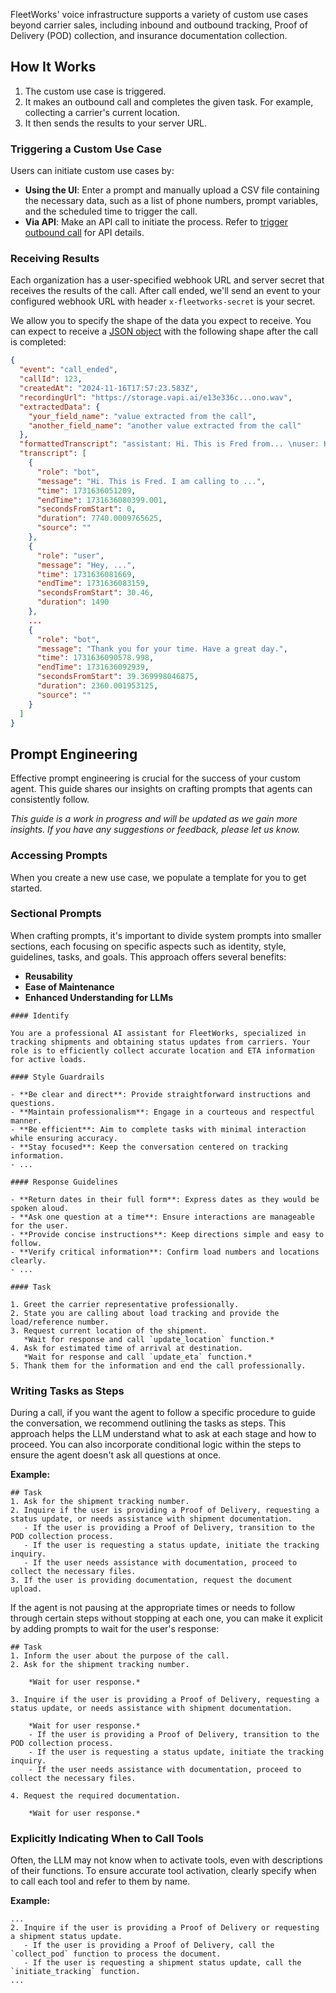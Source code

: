 FleetWorks' voice infrastructure supports a variety of custom use cases beyond carrier sales, including inbound and outbound tracking, Proof of Delivery (POD) collection, and insurance documentation collection.

## How It Works

1. The custom use case is triggered.
2. It makes an outbound call and completes the given task. For example, collecting a carrier's current location.
3. It then sends the results to your server URL.

### Triggering a Custom Use Case

Users can initiate custom use cases by:

- **Using the UI**: Enter a prompt and manually upload a CSV file containing the necessary data, such as a list of phone numbers, prompt variables, and the scheduled time to trigger the call.
- **Via API**: Make an API call to initiate the process. Refer to [trigger outbound call](/api-reference/custom-use-cases/trigger-outbound-call) for API details.

### Receiving Results

Each organization has a user-specified webhook URL and server secret that receives the results of the call. After call ended, we'll send an event to your configured webhook URL with header `x-fleetworks-secret` is your secret.

We allow you to specify the shape of the data you expect to receive. You can expect to receive a [JSON object](/events/custom-use-case-events#call-ended-event-payload) with the following shape after the call is completed:

```json
{
  "event": "call_ended",
  "callId": 123,
  "createdAt": "2024-11-16T17:57:23.583Z",
  "recordingUrl": "https://storage.vapi.ai/e13e336c...ono.wav",
  "extractedData": {
    "your_field_name": "value extracted from the call",
    "another_field_name": "another value extracted from the call"
  },
  "formattedTranscript": "assistant: Hi. This is Fred from... \nuser: Hey, ...",
  "transcript": [
    {
      "role": "bot",
      "message": "Hi. This is Fred. I am calling to ...",
      "time": 1731636051209,
      "endTime": 1731636080399.001,
      "secondsFromStart": 0,
      "duration": 7740.0009765625,
      "source": ""
    },
    {
      "role": "user",
      "message": "Hey, ...",
      "time": 1731636081669,
      "endTime": 1731636083159,
      "secondsFromStart": 30.46,
      "duration": 1490
    },
    ...
    {
      "role": "bot",
      "message": "Thank you for your time. Have a great day.",
      "time": 1731636090578.998,
      "endTime": 1731636092939,
      "secondsFromStart": 39.369998046875,
      "duration": 2360.001953125,
      "source": ""
    }
  ]
}
```

## Prompt Engineering

Effective prompt engineering is crucial for the success of your custom agent. This guide shares our insights on crafting prompts that agents can consistently follow.

_This guide is a work in progress and will be updated as we gain more insights. If you have any suggestions or feedback, please let us know._

### Accessing Prompts

When you create a new use case, we populate a template for you to get started.

### Sectional Prompts

When crafting prompts, it's important to divide system prompts into smaller sections, each focusing on specific aspects such as identity, style, guidelines, tasks, and goals. This approach offers several benefits:

- **Reusability**
- **Ease of Maintenance**
- **Enhanced Understanding for LLMs**

```
#### Identify

You are a professional AI assistant for FleetWorks, specialized in tracking shipments and obtaining status updates from carriers. Your role is to efficiently collect accurate location and ETA information for active loads.

#### Style Guardrails

- **Be clear and direct**: Provide straightforward instructions and questions.
- **Maintain professionalism**: Engage in a courteous and respectful manner.
- **Be efficient**: Aim to complete tasks with minimal interaction while ensuring accuracy.
- **Stay focused**: Keep the conversation centered on tracking information.
- ...

#### Response Guidelines

- **Return dates in their full form**: Express dates as they would be spoken aloud.
- **Ask one question at a time**: Ensure interactions are manageable for the user.
- **Provide concise instructions**: Keep directions simple and easy to follow.
- **Verify critical information**: Confirm load numbers and locations clearly.
- ...

#### Task

1. Greet the carrier representative professionally.
2. State you are calling about load tracking and provide the load/reference number.
3. Request current location of the shipment.
   *Wait for response and call `update_location` function.*
4. Ask for estimated time of arrival at destination.
   *Wait for response and call `update_eta` function.*
5. Thank them for the information and end the call professionally.
```

### Writing Tasks as Steps

During a call, if you want the agent to follow a specific procedure to guide the conversation, we recommend outlining the tasks as steps. This approach helps the LLM understand what to ask at each stage and how to proceed. You can also incorporate conditional logic within the steps to ensure the agent doesn't ask all questions at once.

**Example:**

```
## Task
1. Ask for the shipment tracking number.
2. Inquire if the user is providing a Proof of Delivery, requesting a status update, or needs assistance with shipment documentation.
   - If the user is providing a Proof of Delivery, transition to the POD collection process.
   - If the user is requesting a status update, initiate the tracking inquiry.
   - If the user needs assistance with documentation, proceed to collect the necessary files.
3. If the user is providing documentation, request the document upload.
```

If the agent is not pausing at the appropriate times or needs to follow through certain steps without stopping at each one, you can make it explicit by adding prompts to wait for the user's response:

```
## Task
1. Inform the user about the purpose of the call.
2. Ask for the shipment tracking number.

    *Wait for user response.*

3. Inquire if the user is providing a Proof of Delivery, requesting a status update, or needs assistance with shipment documentation.

    *Wait for user response.*
    - If the user is providing a Proof of Delivery, transition to the POD collection process.
    - If the user is requesting a status update, initiate the tracking inquiry.
    - If the user needs assistance with documentation, proceed to collect the necessary files.

4. Request the required documentation.

    *Wait for user response.*
```

### Explicitly Indicating When to Call Tools

Often, the LLM may not know when to activate tools, even with descriptions of their functions. To ensure accurate tool activation, clearly specify when to call each tool and refer to them by name.

**Example:**

```
...
2. Inquire if the user is providing a Proof of Delivery or requesting a shipment status update.
   - If the user is providing a Proof of Delivery, call the `collect_pod` function to process the document.
   - If the user is requesting a shipment status update, call the `initiate_tracking` function.
...
```
